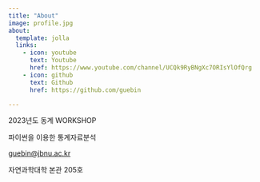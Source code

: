 ```yaml
---
title: "About"
image: profile.jpg
about:
  template: jolla
  links:
    - icon: youtube
      text: Youtube
      href: https://www.youtube.com/channel/UCQk9RyBNgXc7ORIsYlOfQrg
    - icon: github
      text: Github
      href: https://github.com/guebin

---
```


2023년도 동계 WORKSHOP 

파이썬을 이용한 통계자료분석 

<guebin@jbnu.ac.kr>

자연과학대학 본관 205호